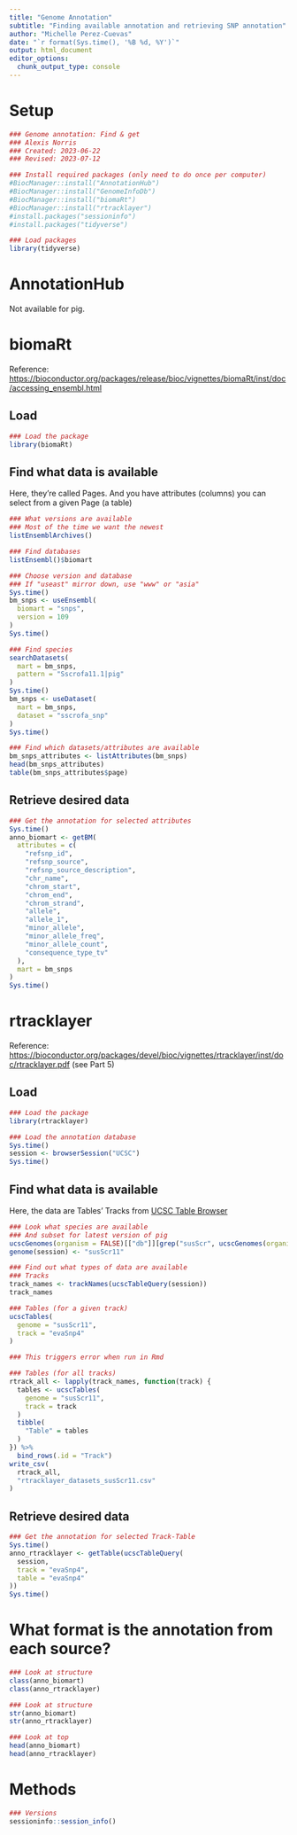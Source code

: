 ---
title: "Genome Annotation"
subtitle: "Finding available annotation and retrieving SNP annotation"
author: "Michelle Perez-Cuevas"
date: "`r format(Sys.time(), '%B %d, %Y')`"
output: html_document
editor_options: 
  chunk_output_type: console
---

# Setup

```{r setup}
### Genome annotation: Find & get
### Alexis Norris
### Created: 2023-06-22
### Revised: 2023-07-12

### Install required packages (only need to do once per computer)
#BiocManager::install("AnnotationHub")
#BiocManager::install("GenomeInfoDb")
#BiocManager::install("biomaRt")
#BiocManager::install("rtracklayer")
#install.packages("sessioninfo")
#install.packages("tidyverse")

### Load packages
library(tidyverse)
```

# AnnotationHub

Not available for pig.

# biomaRt

Reference: <https://bioconductor.org/packages/release/bioc/vignettes/biomaRt/inst/doc/accessing_ensembl.html>

## Load

```{r biomart_load}
### Load the package
library(biomaRt)
```

## Find what data is available

Here, they're called Pages. And you have attributes (columns) you can select from a given Page (a table)

```{r biomart_find}
### What versions are available
### Most of the time we want the newest
listEnsemblArchives()

### Find databases
listEnsembl()$biomart

### Choose version and database
### If "useast" mirror down, use "www" or "asia"
Sys.time()
bm_snps <- useEnsembl(
  biomart = "snps", 
  version = 109
)
Sys.time()

### Find species
searchDatasets(
  mart = bm_snps, 
  pattern = "Sscrofa11.1|pig"
)
Sys.time()
bm_snps <- useDataset(
  mart = bm_snps, 
  dataset = "sscrofa_snp"
)
Sys.time()

### Find which datasets/attributes are available
bm_snps_attributes <- listAttributes(bm_snps)  
head(bm_snps_attributes)
table(bm_snps_attributes$page)
```

## Retrieve desired data

```{r biomart_retrieve}
### Get the annotation for selected attributes
Sys.time()
anno_biomart <- getBM(
  attributes = c(
    "refsnp_id", 
    "refsnp_source",
    "refsnp_source_description",
    "chr_name", 
    "chrom_start", 
    "chrom_end", 
    "chrom_strand", 
    "allele",
    "allele_1",
    "minor_allele",
    "minor_allele_freq",
    "minor_allele_count",
    "consequence_type_tv"
  ),  
  mart = bm_snps
)
Sys.time()
```

# rtracklayer

Reference: <https://bioconductor.org/packages/devel/bioc/vignettes/rtracklayer/inst/doc/rtracklayer.pdf> (see Part 5)

## Load

```{r rtrack_load}
### Load the package
library(rtracklayer)

### Load the annotation database
Sys.time()
session <- browserSession("UCSC")
Sys.time()
```

## Find what data is available

Here, the data are Tables' Tracks from [UCSC Table Browser](https://genome.ucsc.edu/cgi-bin/hgTables?hgsid=1646468690_nm3tICVA49bscHaGtvBWdqxRG6mu)

```{r rtrack_find}
### Look what species are available 
### And subset for latest version of pig
ucscGenomes(organism = FALSE)[["db"]][grep("susScr", ucscGenomes(organism = FALSE)[["db"]])]
genome(session) <- "susScr11"

### Find out what types of data are available
### Tracks
track_names <- trackNames(ucscTableQuery(session))
track_names

### Tables (for a given track)
ucscTables(
  genome = "susScr11", 
  track = "evaSnp4"
)
```
```{r rtrack_find_all, eval=FALSE}
### This triggers error when run in Rmd

### Tables (for all tracks)
rtrack_all <- lapply(track_names, function(track) {
  tables <- ucscTables(
    genome = "susScr11", 
    track = track
  )
  tibble(
    "Table" = tables
  )
}) %>%
  bind_rows(.id = "Track")
write_csv(
  rtrack_all,
  "rtracklayer_datasets_susScr11.csv"
)
```

## Retrieve desired data

```{r rtrack_retrieve}
### Get the annotation for selected Track-Table
Sys.time()
anno_rtracklayer <- getTable(ucscTableQuery(
  session, 
  track = "evaSnp4",
  table = "evaSnp4"
))
Sys.time()
```

# What format is the annotation from each source?

```{r compare}
### Look at structure
class(anno_biomart)
class(anno_rtracklayer)

### Look at structure
str(anno_biomart)
str(anno_rtracklayer)

### Look at top
head(anno_biomart)
head(anno_rtracklayer)
```

# Methods

```{r versions}
### Versions
sessioninfo::session_info()
```
